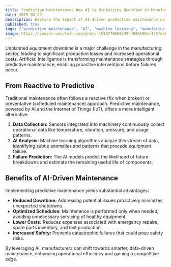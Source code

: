 ```yaml
---
title: Predictive Maintenance: How AI is Minimizing Downtime in Manufacturing
date: 2025-04-29
description: Explore the impact of AI-driven predictive maintenance on operational efficiency and cost savings.
published: true
tags: ["predictive maintenance", "AI", "machine learning", "manufacturing", "IoT"]
image: https://images.unsplash.com/photo-1518770660439-4636190af475?q=80&w=2940&auto=format&fit=crop&ixlib=rb-4.0.3&ixid=M3wxMjA3fDB8MHxwaG90by1wYWdlfHx8fGVufDB8fHx8fA%3D%3D
---
```


Unplanned equipment downtime is a major challenge in the manufacturing sector, leading to significant production losses and increased operational costs. Artificial Intelligence is transforming maintenance strategies through predictive maintenance, enabling proactive interventions before failures occur.

## From Reactive to Predictive

Traditional maintenance often follows a reactive (fix when broken) or preventative (scheduled maintenance) approach. Predictive maintenance, powered by AI and the Internet of Things (IoT), offers a more intelligent alternative.

1.  **Data Collection:** Sensors integrated into machinery continuously collect operational data like temperature, vibration, pressure, and usage patterns.
2.  **AI Analysis:** Machine learning algorithms analyze this stream of data, identifying subtle anomalies and patterns that precede equipment failure.
3.  **Failure Prediction:** The AI models predict the likelihood of future breakdowns and estimate the remaining useful life of components.

## Benefits of AI-Driven Maintenance

Implementing predictive maintenance yields substantial advantages:

- **Reduced Downtime:** Addressing potential issues proactively minimizes unexpected shutdowns.
- **Optimized Schedules:** Maintenance is performed only when needed, avoiding unnecessary servicing of healthy equipment.
- **Lower Costs:** Reduces expenses associated with emergency repairs, spare parts inventory, and lost production.
- **Increased Safety:** Prevents catastrophic failures that could pose safety risks.

By leveraging AI, manufacturers can shift towards smarter, data-driven maintenance, enhancing operational efficiency and gaining a competitive edge.
